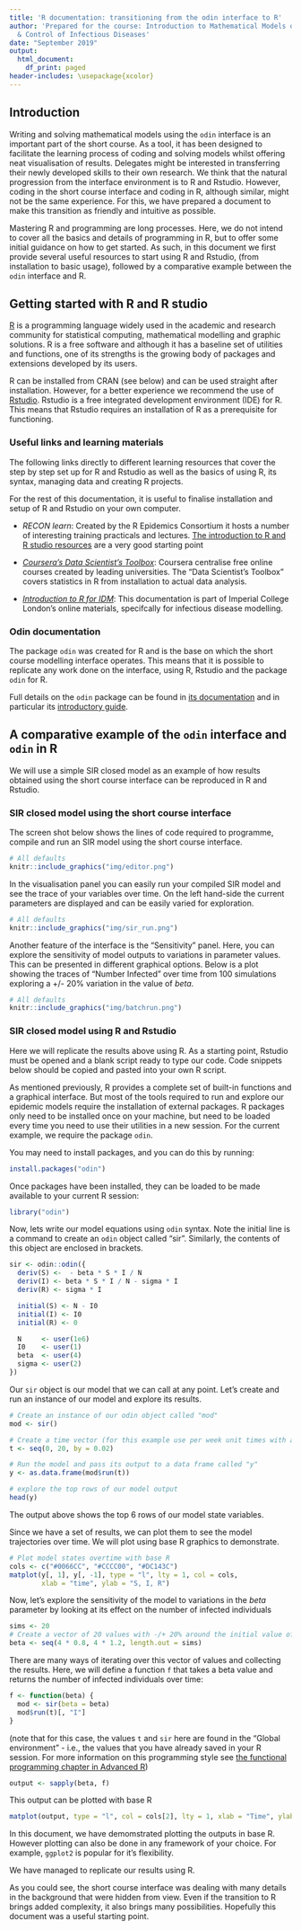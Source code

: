 ```yaml
---
title: 'R documentation: transitioning from the odin interface to R'
author: 'Prepared for the course: Introduction to Mathematical Models of the Epidemiology
  & Control of Infectious Diseases'
date: "September 2019"
output:
  html_document:
    df_print: paged
header-includes: \usepackage{xcolor}
---
```


## Introduction

Writing and solving mathematical models using the `odin` interface is an important part of the short course. As a tool, it has been designed to facilitate the learning process of coding and solving models whilst offering neat visualisation of results. Delegates might be interested in transferring their newly developed skills to their own research. We think that the natural progression from the interface environment is to R and Rstudio. However, coding in the short course interface and coding in R, although similar, might not be the same experience. For this, we have prepared a document to make this transition as friendly and intuitive as possible.

Mastering R and programming are long processes. Here, we do not intend to cover all the basics and details of programming in R, but to offer some initial guidance on how to get started. As such, in this document we first provide several useful resources to start using R and Rstudio, (from installation to basic usage), followed by a comparative example between the `odin` interface and R.

## Getting started with R and R studio

[R](https://www.r-project.org) is a programming language widely used in the academic and research community for statistical computing, mathematical modelling and graphic solutions. R is a free software and although it has a baseline set of utilities and functions, one of its strengths is the growing body of packages and extensions developed by its users.

R can be installed from CRAN (see below) and can be used straight after installation. However, for a better experience we recommend the use of [Rstudio](https://rstudio.com). Rstudio is a free integrated development environment (IDE) for R. This means that Rstudio requires an installation of R as a prerequisite for functioning.

### Useful links and learning materials

The following links directly to different learning resources that cover the step by step set up for R and Rstudio as well as the basics of using R, its syntax, managing data and creating R projects.

For the rest of this documentation, it is useful to finalise installation and setup of R and Rstudio on your own computer.


- *RECON learn*: Created by the R Epidemics Consortium it hosts a number of interesting training practicals and lectures. [The introduction to R and R studio resources](https://www.reconlearn.org/post/practical-intror.html) are a very good starting point

- *[Coursera's Data Scientist's Toolbox](https://www.coursera.org/learn/data-scientists-tools)*: Coursera centralise free online courses created by leading universities. The "Data Scientist's Toolbox" covers statistics in R from installation to actual data analysis.


- *[Introduction to R for IDM](https://mrc-ide.github.io/R-for-IDM-Intro/)*: This documentation is part of Imperial College London's online materials, specifcally for infectious disease modelling.


### Odin documentation

The package `odin` was created for R and is the base on which the short course modelling interface operates. This means that it is possible to replicate any work done on the interface, using R, Rstudio and the package `odin` for R.

Full details on the `odin` package can be found in [its documentation](https://mrc-ide.github.io/odin) and in particular its [introductory guide](https://mrc-ide.github.io/odin/articles/odin.html).


## A comparative example of the `odin` interface and `odin` in R

We will use a simple SIR closed model as an example of how results obtained using the short course interface can be reproduced in R and Rstudio.

### SIR closed model using the short course interface


The screen shot below shows the lines of code required to programme, compile and run an SIR model using the short course interface.


```r
# All defaults
knitr::include_graphics("img/editor.png")
```


In the visualisation panel you can easily run your compiled SIR model and see the trace of your variables over time. On the left hand-side the current parameters are displayed and can be easily varied for exploration.

```r
# All defaults
knitr::include_graphics("img/sir_run.png")
```


Another feature of the interface is the "Sensitivity" panel. Here, you can explore the sensitivity of model outputs to variations in parameter values. This can be presented in different graphical options. Below is a plot showing the traces of "Number Infected" over time from 100 simulations exploring a +/- 20% variation in the value of *beta*.


```r
# All defaults
knitr::include_graphics("img/batchrun.png")
```

### SIR closed model using R and Rstudio


Here we will replicate the results above using R. As a starting point, Rstudio must be opened and a blank script ready to type our code. Code snippets below should be copied and pasted into your own R script.

As mentioned previously, R provides a complete set of built-in functions and a graphical interface. But most of the tools required to run and explore our epidemic models require the installation of external packages. R packages only need to be installed once on your machine, but need to be loaded every time you need to use their utilities in a new session. For the current example, we require the package `odin`.

You may need to install packages, and you can do this by running:

```r
install.packages("odin")
```

Once packages have been installed, they can be loaded to be made available to your current R session:

```r
library("odin")
```

Now, lets write our model equations using `odin` syntax. Note the initial line is a command to create an `odin` object called "sir". Similarly, the contents of this object are enclosed in brackets.


```r
sir <- odin::odin({
  deriv(S) <-  - beta * S * I / N
  deriv(I) <- beta * S * I / N - sigma * I
  deriv(R) <- sigma * I

  initial(S) <- N - I0
  initial(I) <- I0
  initial(R) <- 0

  N     <- user(1e6)
  I0    <- user(1)
  beta  <- user(4)
  sigma <- user(2)
})
```

Our `sir` object is our model that we can call at any point. Let's create and run an instance of our model and explore its results.


```r
# Create an instance of our odin object called "mod"
mod <- sir()

# Create a time vector (for this example use per week unit times with a total of 20 weeks)
t <- seq(0, 20, by = 0.02)

# Run the model and pass its output to a data frame called "y"
y <- as.data.frame(mod$run(t))

# explore the top rows of our model output
head(y)
```

The output above shows the top 6 rows of our model state variables.

Since we have a set of results, we can plot them to see the model trajectories over time. We will plot using base R graphics to demonstrate.

```r
# Plot model states overtime with base R
cols <- c("#0066CC", "#CCCC00", "#DC143C")
matplot(y[, 1], y[, -1], type = "l", lty = 1, col = cols,
        xlab = "time", ylab = "S, I, R")
```


Now, let's explore the sensitivity of the model to variations in the *beta* parameter by looking at its effect on the number of infected individuals

```r
sims <- 20
# Create a vector of 20 values with -/+ 20% around the initial value of beta
beta <- seq(4 * 0.8, 4 * 1.2, length.out = sims)
```

There are many ways of iterating over this vector of values and collecting the results.  Here, we will define a function `f` that takes a beta value and returns the number of infected individuals over time:

```r
f <- function(beta) {
  mod <- sir(beta = beta)
  mod$run(t)[, "I"]
}
```

(note that for this case, the values `t` and `sir` here are found in the "Global environment" - i.e., the values that you have already saved in your R session. For more information on this programming style see [the functional programming chapter in Advanced R](http://adv-r.had.co.nz/Functional-programming.html))

```r
output <- sapply(beta, f)
```

This output can be plotted with base R

```r
matplot(output, type = "l", col = cols[2], lty = 1, xlab = "Time", ylab = "I")
```

In this document, we have demomstrated plotting the outputs in base R. However plotting can also be done in any framework of your choice. For example, `ggplot2` is popular for it's flexibility.

We have managed to replicate our results using R.

As you could see, the short course interface was dealing with many details in the background that were hidden from view. Even if the transition to R brings added complexity, it also brings many possibilities.  Hopefully this document was a useful starting point.
